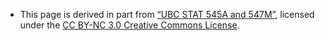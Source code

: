 * This page is derived in part from ["UBC STAT 545A and 547M"](http://stat545.com), licensed under the [CC BY-NC 3.0 Creative Commons License](https://creativecommons.org/licenses/by-nc/3.0/).

